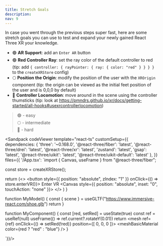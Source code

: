 ```yaml
---
title: Stretch Goals
description: 
nav: 9
---
```


In case you went through the previous steps super fast, here are some stretch goals you can use to test and expand your newly gained React Three XR your knowledge.

- 🟢 **AR Support**: add an `Enter AR` button
- 🟢 **Red Controller Ray**: set the ray color of the default controller to red
    (tip: add `{ controller: { rayPointer: { ray: { color: "red" } } } }` to the `createXRStore` config)
- 🌕 **Position the Origin**: modify the position of the user with the `XROrigin` component
    (tip: the origin can be viewed as the initial feet position of the user and is 0,0,0 by default)
- 🔴 **Controller Locomotion**: move around in the scene using the controller thumsticks
    (tip: look at https://pmndrs.github.io/xr/docs/getting-started/all-hooks#usexrcontrollerlocomotion)

> 🟢 - easy  
> 🌕 - intermediate  
> 🔴 - hard  


<Sandpack codeViewer
  template="react-ts"
  customSetup={{
    dependencies: {
      'three': '~0.168.0',
      '@react-three/fiber': 'latest',
      '@react-three/drei': 'latest',
      '@react-three/xr': 'latest',
      'zustand': 'latest',
      'gsap': 'latest',
      '@react-three/uikit': 'latest',
      '@react-three/uikit-default': 'latest'
    },
  }}
  files={{
    '/App.tsx': `import { Canvas, useFrame } from "@react-three/fiber";

const store = createXRStore();

  return (<>
    <button style={{ position: "absolute", zIndex: "1" }} onClick={() => store.enterVR()}>
        Enter VR
    </button>
    <Canvas style={{ position: "absolute", inset: "0", touchAction: "none" }}>
      <XR store={store}>
        <Environment preset="warehouse" />
        <MyComponent />
        <MyModel />
      </XR>
    </Canvas>
    </>
  )
}

function MyModel() {
    const { scene } = useGLTF("https://www.immersive-react.com/shoe.glb")
    return <primitive object={scene} />
}

function MyComponent() {
    const [red, setRed] = useState(true)
    const ref = useRef<Mesh>(null)
    useFrame(() => ref.current?.rotateY(0.01)) 
    return <mesh ref={ref} onClick={() => setRed(!red)} position={[ 0, 0, 0 ]}>
        <boxGeometry/>
        <meshBasicMaterial color={red ? "red" : "blue"} />
    </mesh>
}

`}}/>